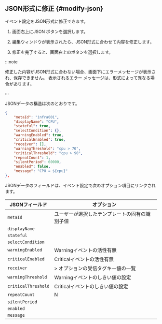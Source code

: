 ## JSON形式に修正 {#modify-json}

イベント設定をJSON形式に修正できます。

1. 画面右上に<span class="uitext">JSON</span> <LinkImage img="ico-export.svg" className="ico" />ボタンを選択します。

2. 編集ウィンドウが表示されたら、JSON形式に合わせて内容を修正します。

3. 修正を完了すると、画面右上の<Cmdname sid="save" className="uitext" />ボタンを選択します。

:::note

修正した内容がJSON形式に合わない場合、画面下にエラーメッセージが表示され、保存できません。 表示されるエラー メッセージは、形式によって異なる場合があります。

<ImgLang img='event-config-v2-json-error.png' desc='JSON error' />

:::

JSONデータの構造は次のとおりです。

```json
{
    "metaId": "infra001",
    "displayName": "CPU",
    "stateful": true,
    "selectCondition": {},
    "warningEnabled": true,
    "criticalEnabled": true,
    "receiver": [],
    "warningThreshold": "cpu > 70",
    "criticalThreshold": "cpu > 90",
    "repeatCount": 1,
    "silentPeriod": 60000,
    "enabled": false,
    "message": "CPU = ${cpu}"
},
```

JSONデータのフィールドは、イベント設定で次のオプション項目にリンクされます。

| JSONフィールド           | オプション                                                                                                                |
| ------------------- | -------------------------------------------------------------------------------------------------------------------- |
| `metaId`            | ユーザーが選択したテンプレートの固有の識別子値                                                                                              |
| `displayName`       | <Cmdname sid="event_title" className="uitext" />                                                                     |
| `stateful`          | <Cmdname sid="CNT08326" className="uitext" />                                                                        |
| `selectCondition`   | <Cmdname sid="ITM07588" className="uitext" />                                                                        |
| `warningEnabled`    | <span class="slow">Warning</span>イベントの活性有無                                                                           |
| `criticalEnabled`   | <span class="vslow">Critical</span>イベントの活性有無                                                                         |
| `receiver`          | <Cmdname sid="TTL07415" className="uitext" /> &gt; <Cmdname sid="ITM07420" className="uitext" />オプションの受信タグキー値の一覧 |
| `warningThreshold`  | <span class="slow">Warning</span>イベントのしきい値の設定                                                                        |
| `criticalThreshold` | <span class="vslow">Critical</span>イベントのしきい値の設定                                                                      |
| `repeatCount`       | <Cmdname sid="TTL07366" className="uitext" /> N <Cmdname sid="ITM07370" className="uitext" />                        |
| `silentPeriod`      | <Cmdname sid="TTL07367" className="uitext" />                                                                        |
| `enabled`           | <Cmdname sid="enable_events" className="uitext" />                                                                   |
| `message`           | <Cmdname sid="TTL06883" className="uitext" />                                                                        |
